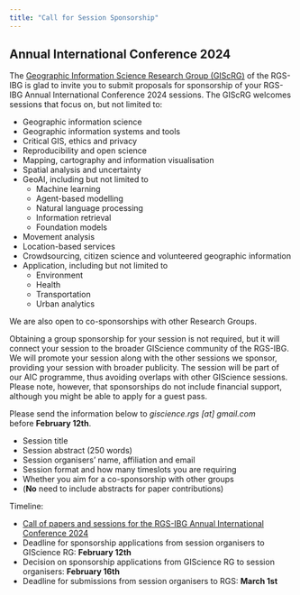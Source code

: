 ```yaml
---
title: "Call for Session Sponsorship"
---
```


## Annual International Conference 2024

The [Geographic Information Science Research Group (GIScRG)](https://eur03.safelinks.protection.outlook.com/?url=https%3A%2F%2Fgeoinfo.science%2F&data=05%7C02%7Cs.desabbata%40leicester.ac.uk%7Cd842399ccbec425872c008dc1682b0ad%7Caebecd6a31d44b0195ce8274afe853d9%7C0%7C1%7C638409997773841727%7CUnknown%7CTWFpbGZsb3d8eyJWIjoiMC4wLjAwMDAiLCJQIjoiV2luMzIiLCJBTiI6Ik1haWwiLCJXVCI6Mn0%3D%7C3000%7C%7C%7C&sdata=lgFXMBE5pvOu7ZFADxuNko7ZPeqQVDIVWukwjFqsABk%3D&reserved=0) of the RGS-IBG is glad to invite you to submit proposals for sponsorship of your RGS-IBG Annual International Conference 2024 sessions. The GIScRG welcomes sessions that focus on, but not limited to:

- Geographic information science 
- Geographic information systems and tools
- Critical GIS, ethics and privacy
- Reproducibility and open science
- Mapping, cartography and information visualisation
- Spatial analysis and uncertainty
- GeoAI, including but not limited to
    - Machine learning
    - Agent-based modelling
    - Natural language processing
    - Information retrieval
    - Foundation models 
- Movement analysis
- Location-based services
- Crowdsourcing, citizen science and volunteered geographic information
- Application, including but not limited to
    - Environment
    - Health
    - Transportation
    - Urban analytics

We are also open to co-sponsorships with other Research Groups.

Obtaining a group sponsorship for your session is not required, but it will connect your session to the broader GIScience community of the RGS-IBG. We will promote your session along with the other sessions we sponsor, providing your session with broader publicity. The session will be part of our AIC programme, thus avoiding overlaps with other GIScience sessions. Please note, however, that sponsorships do not include financial support, although you might be able to apply for a guest pass.

Please send the information below to _giscience.rgs \[at\] gmail.com_ before **February 12th**.

- Session title
- Session abstract (250 words)
- Session organisers’ name, affiliation and email
- Session format and how many timeslots you are requiring
- Whether you aim for a co-sponsorship with other groups
- (**No** need to include abstracts for paper contributions)

Timeline:

- [Call of papers and sessions for the RGS-IBG Annual International Conference 2024](https://eur03.safelinks.protection.outlook.com/?url=https%3A%2F%2Fwww.rgs.org%2Fresearch%2Fannual-international-conference%2Fcall-for-sessions-papers-and-posters&data=05%7C02%7Cs.desabbata%40leicester.ac.uk%7Cd842399ccbec425872c008dc1682b0ad%7Caebecd6a31d44b0195ce8274afe853d9%7C0%7C1%7C638409997773841727%7CUnknown%7CTWFpbGZsb3d8eyJWIjoiMC4wLjAwMDAiLCJQIjoiV2luMzIiLCJBTiI6Ik1haWwiLCJXVCI6Mn0%3D%7C3000%7C%7C%7C&sdata=DkWqmIAommjJs5Xx4BIc4T3zj8yyent%2BUv6UtWeGnMI%3D&reserved=0)
- Deadline for sponsorship applications from session organisers to GIScience RG: **February 12th**
- Decision on sponsorship applications from GIScience RG to session organisers: **February 16th**
- Deadline for submissions from session organisers to RGS: **March 1st**
